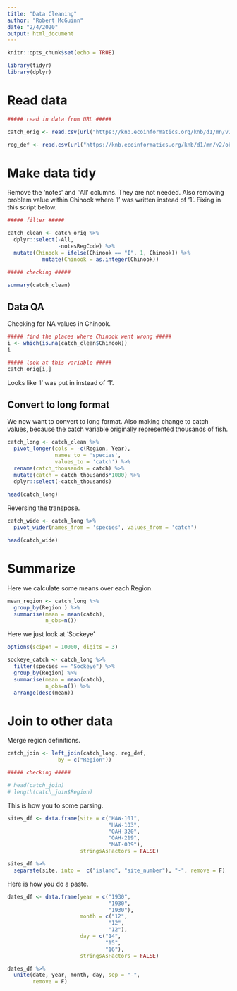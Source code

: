 ```yaml
---
title: "Data Cleaning"
author: "Robert McGuinn"
date: "2/4/2020"
output: html_document
---
```


```r
knitr::opts_chunk$set(echo = TRUE)
```

```r

library(tidyr)
library(dplyr)

```

# Read data

```r

##### read in data from URL #####

catch_orig <- read.csv(url("https://knb.ecoinformatics.org/knb/d1/mn/v2/object/df35b.302.1", method='libcurl'), stringsAsFactors = F)

reg_def <- read.csv(url("https://knb.ecoinformatics.org/knb/d1/mn/v2/object/df35b.303.1", method = 'libcurl'), stringsAsFactors = F) %>% dplyr::select(code, mgmtArea) %>% rename(Region = code)

```

# Make data tidy

Remove the 'notes' and ''All' columns. They are not needed. Also removing problem value within Chinook where 'I' was written instead of '1'.  Fixing in this script below.

```r

##### filter ##### 

catch_clean <- catch_orig %>% 
  dplyr::select(-All, 
                -notesRegCode) %>% 
  mutate(Chinook = ifelse(Chinook == "I", 1, Chinook)) %>% 
           mutate(Chinook = as.integer(Chinook)) 

##### checking #####

summary(catch_clean)

```

## Data QA

Checking for NA values in Chinook.

```r

##### find the places where Chinook went wrong #####
i <- which(is.na(catch_clean$Chinook))
i

##### look at this variable ##### 
catch_orig[i,]

```

Looks like 'l' was put in instead of '1'. 

## Convert to long format

We now want to convert to long format. Also making change to catch values, because the catch variable originally represented thousands of fish.  

```r

catch_long <- catch_clean %>% 
  pivot_longer(cols = -c(Region, Year), 
               names_to = 'species', 
               values_to = 'catch') %>%
  rename(catch_thousands = catch) %>% 
  mutate(catch = catch_thousands*1000) %>% 
  dplyr::select(-catch_thousands)
  
head(catch_long)

```

Reversing the transpose.

```r

catch_wide <- catch_long %>% 
  pivot_wider(names_from = 'species', values_from = 'catch')

head(catch_wide)
```


# Summarize

Here we calculate some means over each Region.

```r

mean_region <- catch_long %>% 
  group_by(Region ) %>% 
  summarise(mean = mean(catch), 
            n_obs=n())

```

Here we just look at 'Sockeye'

```r

options(scipen = 10000, digits = 3)

sockeye_catch <- catch_long %>% 
  filter(species == "Sockeye") %>% 
  group_by(Region) %>% 
  summarise(mean = mean(catch), 
            n_obs=n()) %>% 
  arrange(desc(mean))

```

# Join to other data

Merge region definitions. 

```r

catch_join <- left_join(catch_long, reg_def, 
                by = c("Region"))

##### checking ##### 

# head(catch_join)
# length(catch_join$Region)

```

This is how you to some parsing.


```r
sites_df <- data.frame(site = c("HAW-101",
                                "HAW-103",
                                "OAH-320",
                                "OAH-219",
                                "MAI-039"),
                       stringsAsFactors = FALSE)

sites_df %>% 
  separate(site, into =  c("island", "site_number"), "-", remove = F)


```


Here is how you do a paste. 


```r
dates_df <- data.frame(year = c("1930",
                                "1930",
                                "1930"),
                       month = c("12",
                                "12",
                                "12"),
                       day = c("14",
                               "15",
                               "16"),
                       stringsAsFactors = FALSE)

dates_df %>% 
  unite(date, year, month, day, sep = "-", 
        remove = F)
```

